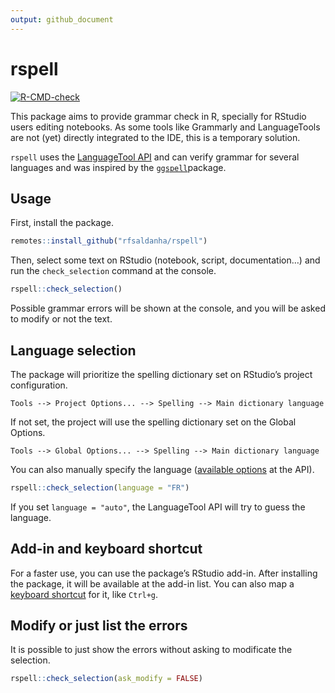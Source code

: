 ```yaml
---
output: github_document
---
```


# rspell

<!-- badges: start -->

[![R-CMD-check](https://github.com/rfsaldanha/rspell/actions/workflows/R-CMD-check.yaml/badge.svg)](https://github.com/rfsaldanha/rspell/actions/workflows/R-CMD-check.yaml)

<!-- badges: end -->

This package aims to provide grammar check in R, specially for RStudio users editing notebooks. As some tools like Grammarly and LanguageTools are not (yet) directly integrated to the IDE, this is a temporary solution.

`rspell` uses the [LanguageTool API](https://languagetool.org/http-api/) and can verify grammar for several languages and was inspired by the [`ggspell`](https://github.com/nicucalcea/ggspell)package.

## Usage

First, install the package.

```r
remotes::install_github("rfsaldanha/rspell")
```

Then, select some text on RStudio (notebook, script, documentation...) and run the `check_selection` command at the console.

```r
rspell::check_selection()
```

Possible grammar errors will be shown at the console, and you will be asked to modify or not the text.

## Language selection

The package will prioritize the spelling dictionary set on RStudio's project configuration.

```         
Tools --> Project Options... --> Spelling --> Main dictionary language
```

If not set, the project will use the spelling dictionary set on the Global Options.

```         
Tools --> Global Options... --> Spelling --> Main dictionary language
```

You can also manually specify the language ([available options](https://api.languagetoolplus.com/v2/languages) at the API).

```r
rspell::check_selection(language = "FR")
```

If you set `language = "auto"`, the LanguageTool API will try to guess the language.

## Add-in and keyboard shortcut

For a faster use, you can use the package's RStudio add-in. After installing the package, it will be available at the add-in list. You can also map a [keyboard shortcut](https://support.posit.co/hc/en-us/articles/206382178-Customizing-Keyboard-Shortcuts-in-the-RStudio-IDE) for it, like `Ctrl+g`.

## Modify or just list the errors

It is possible to just show the errors without asking to modificate the selection.

```r
rspell::check_selection(ask_modify = FALSE)
```
